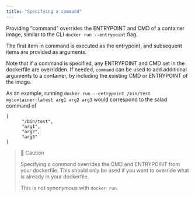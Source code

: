 ```yaml
---
title: "Specifying a command"
---
```


Providing “command” overrides the ENTRYPOINT and CMD of a container image, similar to the CLI `docker run --entrypoint` flag.

The first item in command is executed as the entrypoint, and subsequent items are provided as arguments.

Note that if a command is specified, any ENTRYPOINT and CMD set in the dockerfile are overridden. If needed, `command` can be used to add additional arguments to a container, by including the existing CMD or ENTRYPOINT of the image.

As an example, running `docker run --entrypoint /bin/test mycontainer:latest arg1 arg2 arg3` would correspond to the salad command of

```
[
      "/bin/test",
      "arg1",
      "arg2",
      "arg3"
]
```

> 🚧 Caution
>
> Specifying a command overrides the CMD and ENTRYPOINT from your dockerfile. This should only be used if you want to override what is already in your dockerfile.
>
> This is not synonymous with `docker run`.
